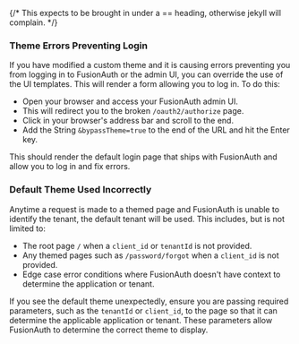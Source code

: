 
{/*  This expects to be brought in under a == heading, otherwise jekyll will complain. */}

### Theme Errors Preventing Login

If you have modified a custom theme and it is causing errors preventing you from logging in to FusionAuth or the admin UI, you can override the use of the UI templates. This will render a form allowing you to log in. To do this:

* Open your browser and access your FusionAuth admin UI. 
* This will redirect you to the broken `/oauth2/authorize` page. 
* Click in your browser's address bar and scroll to the end. 
* Add the String `&bypassTheme=true` to the end of the URL and hit the Enter key. 

This should render the default login page that ships with FusionAuth and allow you to log in and fix errors.

### Default Theme Used Incorrectly

Anytime a request is made to a themed page and FusionAuth is unable to identify the tenant, the default tenant will be used. This includes, but is not limited to:

* The root page `/` when a `client_id` or `tenantId` is not provided.
* Any themed pages such as `/password/forgot` when a `client_id` is not provided.
* Edge case error conditions where FusionAuth doesn't have context to determine the application or tenant.

If you see the default theme unexpectedly, ensure you are passing required parameters, such as the `tenantId` or `client_id`, to the page so that it can determine the applicable application or tenant. These parameters allow FusionAuth to determine the correct theme to display.

